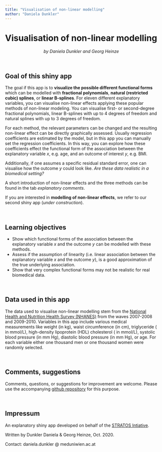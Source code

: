 ```yaml
---
title: "Visualisation of non-linear modelling"
author: "Daniela Dunkler"
---
```


**Visualisation of non-linear modelling**
=========================================

<center><div class = "gray">*by Daniela Dunkler and Georg Heinze*</div></center>

<br>

## Goal of this shiny app
The goal if this app is to **visualize the possible different functional forms** which can be modelled with **fractional polynomials**, **natural (restricted cubic) splines**, or **linear B-splines**. For eleven different explanatory variables, you can visualise non-linear effects applying these popular methods of non-linear modeling. You can visualise first- or second-degree fractional polynomials, linear B-splines with up to 4 degrees of freedom and natural splines with up to 3 degrees of freedom. 

For each method, the relevant parameters can be changed and the resulting non-linear effect can be directly graphically assessed. Usually regression coefficients are estimated by the model, but in this app you can manually set the regression coefficients. In this way, you can explore how these coefficients effect the functional form of the association between the explanatory variable $x$, e.g. age, and an outcome of interest $y$, e.g. BMI.

Additionally, if one assumes a specific residual standard error, one can visualise how the outcome $y$ could look like. *Are these data realistic in a biomedical setting?*

A short introduction of non-linear effects and the three methods can be found in the tab *explanatory comments*.

If you are interested in **modelling of non-linear effects**, we refer to our second shiny app (*under construction*).

<br>
               
## Learning objectives
* Show which functional forms of the association between the explanatory variable $x$ and the outcome $y$ can be modelled with these methods.
* Assess if the assumption of linearity (i.e. linear association between the explanatory variable $x$ and the outcome $y$), is a good approximation of the true underlying association.
* Show that very complex functional forms may not be realistic for real biomedical data.

<br>
               
## Data used in this app
The data used to visualise non-linear modelling stem from the [National Health and Nutrition Health Survey (NHANES)](<https://www.cdc.gov/nchs/nhanes/index.htm>) from the waves 2007-2008 and 2009-2010. Variables in this app include various medical measurements like weight (in kg), waist circumference (in cm), triglyceride ( in mmol/L), high-density lipoprotein (HDL) cholesterol ( in mmol/L), systolic blood pressure (in mm Hg), diastolic blood pressure (in mm Hg), or age. For each variable either one thousand men or one thousand women were randomly selected.

<br>

## Comments, suggestions
Comments, questions, or suggestions for improvement are welcome. Please use the accompanying [github repository](<https://github.com/biometrician/nonlinear_modeling>) for this purpose.

<br>

## Impressum
An explanatory shiny app developed on behalf of the [STRATOS Intiative](<https://stratos-initiative.org/>).

Written by Dunkler Daniela & Georg Heinze, Oct. 2020.

Contact: daniela.dunkler @ meduniwien.ac.at
